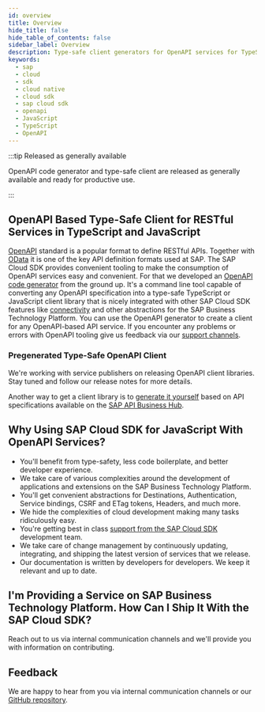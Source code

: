 ```yaml
---
id: overview
title: Overview
hide_title: false
hide_table_of_contents: false
sidebar_label: Overview
description: Type-safe client generators for OpenAPI services for TypeScript and JavaScript
keywords:
  - sap
  - cloud
  - sdk
  - cloud native
  - cloud sdk
  - sap cloud sdk
  - openapi
  - JavaScript
  - TypeScript
  - OpenAPI
---
```


:::tip Released as generally available

OpenAPI code generator and type-safe client are released as generally available and ready for productive use.

:::

## OpenAPI Based Type-Safe Client for RESTful Services in TypeScript and JavaScript

[OpenAPI](https://www.openapis.org/) standard is a popular format to define RESTful APIs.
Together with [OData](../odata/overview.mdx) it is one of the key API definition formats used at SAP.
The SAP Cloud SDK provides convenient tooling to make the consumption of OpenAPI services easy and convenient.
For that we developed an [OpenAPI code generator](generate-openapi-client.mdx) from the ground up.
It's a command line tool capable of converting any OpenAPI specification into a type-safe TypeScript or JavaScript client library that is nicely integrated with other SAP Cloud SDK features like [connectivity](../connectivity/destination.mdx) and other abstractions for the SAP Business Technology Platform.
You can use the OpenAPI generator to create a client for any OpenAPI-based API service.
If you encounter any problems or errors with OpenAPI tooling give us feedback via our [support channels](../../../overview/support.mdx).

### Pregenerated Type-Safe OpenAPI Client

We're working with service publishers on releasing OpenAPI client libraries. Stay tuned and follow our release notes for more details.

Another way to get a client library is to [generate it yourself](generate-openapi-client.mdx) based on API specifications available on the [SAP API Business Hub](https://api.sap.com/).

## Why Using SAP Cloud SDK for JavaScript With OpenAPI Services?

- You'll benefit from type-safety, less code boilerplate, and better developer experience.
- We take care of various complexities around the development of applications and extensions on the SAP Business Technology Platform.
- You'll get convenient abstractions for Destinations, Authentication, Service bindings, CSRF and ETag tokens, Headers, and much more.
- We hide the complexities of cloud development making many tasks ridiculously easy.
- You're getting best in class [support from the SAP Cloud SDK](https://github.com/SAP/cloud-sdk-js/issues/new/choose) development team.
- We take care of change management by continuously updating, integrating, and shipping the latest version of services that we release.
- Our documentation is written by developers for developers.
  We keep it relevant and up to date.

## I'm Providing a Service on SAP Business Technology Platform. How Can I Ship It With the SAP Cloud SDK?

Reach out to us via internal communication channels and we'll provide you with information on contributing.

## Feedback

We are happy to hear from you via internal communication channels or our [GitHub repository](https://github.com/SAP/cloud-sdk-js/issues/new/choose).
